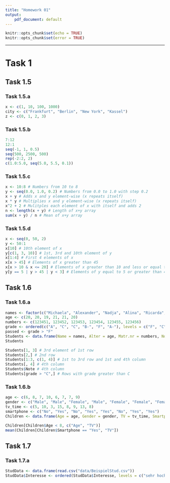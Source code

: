 ```yaml
---
title: "Homework 01"
output:
    pdf_document: default
---
```


```r
knitr::opts_chunk$set(echo = TRUE)
knitr::opts_chunk$set(error = TRUE)
```

\let\OldRule\rule
\renewcommand{\rule}[2]{\OldRule{\linewidth}{#2}}

----------

# Task 1

## Task 1.5

### Task 1.5.a
```r
x <- c(1, 10, 100, 1000)
city <- c("Frankfurt", "Berlin", "New York", "Kassel")
z <- c(0, 1, 2, 3)
```

### Task 1.5.b
```r
7:12
12:1
seq(-1, 1, 0.5)
seq(500, 2500, 500)
rep(-2:2, 2)
c(1.0:5.0, seq(5.0, 5.5, 0.1))
```

### Task 1.5.c
```r
x <- 10:8 # Numbers from 10 to 8
y <- seq(0.0, 1.0, 0.2) # Numbers from 0.0 to 1.0 with step 0.2
x + y # Adds x and y element-wise (x repeats itself)
x * y # Multiplies x and y element-wise (x repeats itself)
x^2 + 2 # Mulitples each element of x with itself and adds 2
n <- length(x + y) # Length of x+y array
sum(x + y) / n # Mean of x+y array
```

### Task 1.5.d
```r
x <- seq(0, 50, 2)
y <- 50:1
x[10] # 10th element of x
y[c(1, 3, 10)] # 1st, 3rd and 10th element of y
x[1:4] # First 4 elements of x
x[x > 45] # Elements of x greater than 45
x[x > 10 & x <= 20] # Elements of x greater than 10 and less or equal to 20
y[y == 5 | y > 45 | y < 3] # Elements of y equal to 5 or greater than 45 or less than 3
```

## Task 1.6

### Task 1.6.a
```r
names <- factor(c("Michaela", "Alexander", "Nadja", "Alina", "Ricarda", "Omar"))
age <- c(20, 20, 19, 21, 21, 20)
numbers <- c(123451, 123452, 123453, 123454, 123455, 123456)
grade <- ordered(c("A", "C", "C", "B-", "F", "A-"), levels = c("F", "C", "B-", "A-", "A"))
passed <- grade > "F"
Students <- data.frame(Name = names, Alter = age, Matr.nr = numbers, Note = grade, Pruefung.bestanden = passed)
Students

Students[1, 3] # 3rd element of 1st row
Students[2,] # 2nd row
Students[1:3, c(1, 4)] # 1st to 3rd row and 1st and 4th column
Students[, 4] # 4th column
Students$Note # 4th column
Students[grade > "C",] # Rows with grade greater than C
```

### Task 1.6.b
```r
age <- c(6, 8, 7, 10, 6, 7, 7, 9)
gender <- c("Male", "Male", "Female", "Male", "Female", "Female", "Female", "Male")
tv_time <- c(5, 10, 3, 15, 8, 9, 13, 8)
smartphone <- c("No", "Yes", "No", "Yes", "Yes", "No", "Yes", "Yes")
Children <- data.frame(Age = age, Gender = gender, TV = tv_time, Smartphone = smartphone)

Children[Children$Age < 8, c("Age", "TV")]
mean(Children[Children$Smartphone == "Yes", "TV"])
```

## Task 1.7

### Task 1.7.a
```r
StudData <- data.frame(read.csv("data/BeispielStud.csv"))
StudData$Interesse <- ordered(StudData$Interesse, levels = c("sehr hoch", "hoch", "mittel", "gering"))
```
